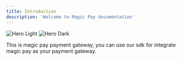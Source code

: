 ```yaml
---
title: Introduction
description: 'Welcome to Magic Pay documentation'
---
```


<img
  className="block dark:hidden"
  src="/logo/magic.svg"
  alt="Hero Light"
/>
<img
  className="hidden dark:block"
  src="/logo/magic.svg"
  alt="Hero Dark"
/>

This is magic pay payment gateway, you can use our sdk for integrate magic pay as your payment gateway.

